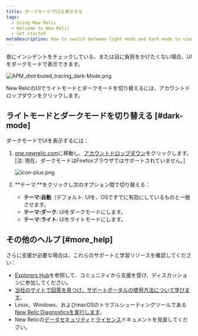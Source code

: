 ```yaml
---
title: ダークモードでUIを表示する
tags:
  - Using New Relic
  - Welcome to New Relic
  - Get started
metaDescription: How to switch between light mode and dark mode to view the New Relic UI.
---
```


夜にインシデントをチェックしている、または目に負担をかけたくない場合、UIをダークモードで表示できます。

![APM_distributed_tracing_dark-Mode.png](./image/APM_distributed_tracing_dark-Mode.png "APM_distributed_tracing_dark-Mode.png")

<figcaption>
  New RelicのUIでライトモードとダークモードを切り替えるには、アカウントドロップダウンをクリックします。
</figcaption>

## ライトモードとダークモードを切り替える [#dark-mode]

ダークモードでUIを表示するには：

1. [one.newrelic.com](https://one.newrelic.com)に移動し、[アカウントドロップダウン](/docs/using-new-relic/welcome-new-relic/get-started/glossary#account-dropdown)をクリックします。\[注: 現在、ダークモードはFirefoxブラウザではサポートされていません。]

   ![icon-plus.png](./images/account_dropdown_theme.png "account_dropdown_theme.png")
2. **テーマ:**をクリックし次のオプション間で切り替える：

   * **テーマ:自動**（デフォルト: UIを、OSですでに有効にしているものと一致させます。
   * **テーマ:ダーク**: UIをダークモードにします。
   * **テーマ:ライト**: UIをライトモードにします。

## その他のヘルプ [#more_help]

さらに支援が必要な場合は、これらのサポートと学習リソースを確認してください：

* [Explorers Hub](https://discuss.newrelic.com/)を参照して、コミュニティから支援を受け、ディスカッションに参加してください。
* [当社のサイトで回答を見つけ、サポートポータルの使用方法について学びます](/docs/using-new-relic/welcome-new-relic/get-started/find-help-use-support-portal)。
* Linux、Windows、およびmacOSのトラブルシューティングツールである[New Relic Diagnosticsを実行します](/docs/using-new-relic/cross-product-functions/troubleshooting/new-relic-diagnostics)。
* New Relicの[データセキュリティ](/docs/security)と[ライセンス](/docs/licenses)ドキュメントを見直してください。
